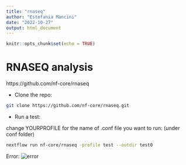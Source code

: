 ```yaml
---
title: "rnaseq"
author: "Estefania Mancini"
date: "2022-10-27"
output: html_document
---
```


```r
knitr::opts_chunk$set(echo = TRUE)
```

# RNASEQ analysis
https://github.com/nf-core/rnaseq

* Clone the repo:

```bash
git clone https://github.com/nf-core/rnaseq.git
```

* Run a test:

change YOURPROFILE for the name of .conf file you want to run:
(under conf folder)

```bash
nextflow run nf-core/rnaseq -profile test --outdir test0
```

Error:
![error](errornf1.png)
